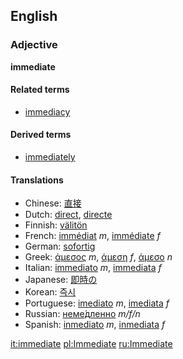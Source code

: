 ==English==
===Adjective===
'''immediate'''
{{stub}}

====Related terms====
*[[immediacy]]

====Derived terms====
*[[immediately]]

====Translations====
*Chinese: [[直接]]
*Dutch: [[direct]], [[directe]]
*Finnish: [[välitön]]
*French: [[immédiat]] ''m'', [[immédiate]] ''f''
*German: [[sofortig]]
*Greek: [[άμεσος]] ''m'', [[άμεση]] ''f'', [[άμεσο]] ''n''
*Italian: [[immediato]] ''m'', [[immediata]] ''f''
*Japanese: [[即時]]の
*Korean: [[즉시]]
*Portuguese: [[imediato]] ''m'', [[imediata]] ''f''
*Russian: [[немедленно|неме́дленно]] ''m/f/n''
*Spanish: [[inmediato]] ''m'', [[inmediata]] ''f''

[[it:immediate]]
[[pl:Immediate]]
[[ru:Immediate]]